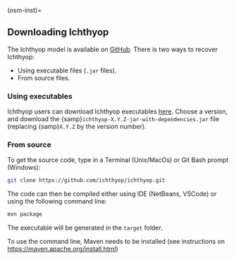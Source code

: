 (osm-inst)=

## Downloading Ichthyop

The Ichthyop model is available on [GitHub](https://github.com/ichthyop/ichthyop). There is two ways to recover Ichthyop:

- Using executable files (`.jar` files).
- From source files.

### Using executables

Ichthyop users can download Ichthyop executables [here](https://github.com/ichthyop/ichthyop/releases). Choose a version, and download the {samp}`ichthyop-X.Y.Z-jar-with-dependencies.jar` file (replacing {samp}`X.Y.Z` by the version number).

### From source

To get the source code, type in a Terminal (Unix/MacOs) or Git Bash prompt (Windows):

```bash
git clone https://github.com/ichthyop/ichthyop.git
```

The code can then be compiled either using IDE (NetBeans, VSCode) or using the following command line:

```bash
mvn package
```

The executable will be generated in the `target` folder.

:::{warning}
To use the command line, Maven needs to be installed (see instructions on <https://maven.apache.org/install.html>)
:::
